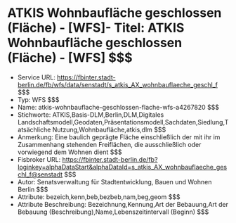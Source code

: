 # ATKIS Wohnbaufläche geschlossen (Fläche) - [WFS]- Titel: ATKIS Wohnbaufläche geschlossen (Fläche) - [WFS] $$$
- Service URL: https://fbinter.stadt-berlin.de/fb/wfs/data/senstadt/s_atkis_AX_wohnbauflaeche_geschl_f $$$
- Typ: WFS $$$
- Name: atkis-wohnbauflache-geschlossen-flache-wfs-a4267820 $$$
- Stichworte: ATKIS,Basis-DLM,Berlin,DLM,Digitales Landschaftsmodell,Geodaten,Präsentationsmodell,Sachdaten,Siedlung,Tatsächliche Nutzung,Wohnbaufläche,atkis,dlm $$$
- Anmerkung: Eine baulich geprägte Fläche einschließlich der mit ihr im Zusammenhang stehenden Freiflächen, die ausschließlich oder vorwiegend dem Wohnen dient $$$
- Fisbroker URL: https://fbinter.stadt-berlin.de/fb?loginkey=alphaDataStart&alphaDataId=s_atkis_AX_wohnbauflaeche_geschl_f@senstadt $$$
- Autor: Senatsverwaltung für Stadtentwicklung, Bauen und Wohnen Berlin $$$
- Attribute: bezeich,kenn,beb,bezbeb,nam,beg,geom $$$
- Attribute Beschreibung: Bezeichnung,Kennung,Art der Bebauung,Art der Bebauung (Beschreibung),Name,Lebenszeitintervall (Beginn) $$$
